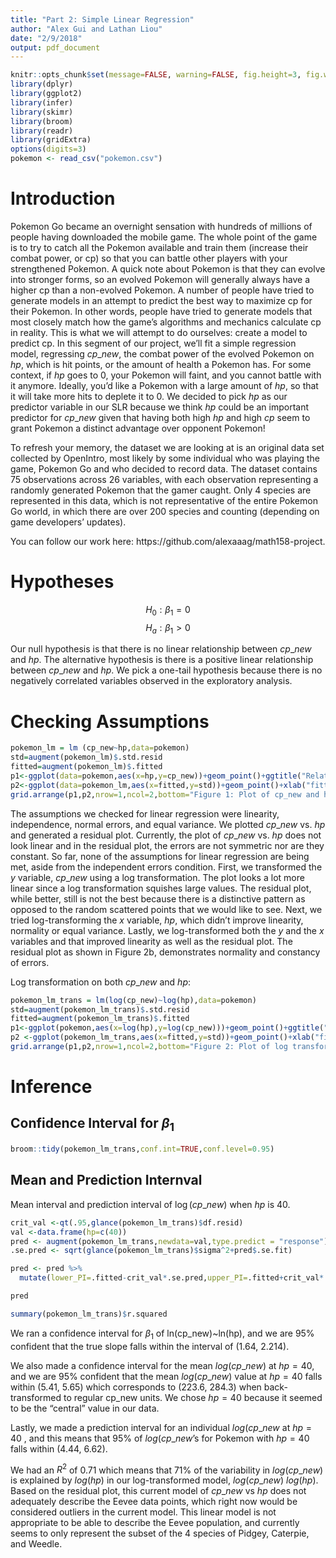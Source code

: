 ```yaml
---
title: "Part 2: Simple Linear Regression"
author: "Alex Gui and Lathan Liou"
date: "2/9/2018"
output: pdf_document
---
```


```r
knitr::opts_chunk$set(message=FALSE, warning=FALSE, fig.height=3, fig.width=8, fig.align = "center",tidy.opts=list(width.cutoff=60),tidy=TRUE)
library(dplyr)
library(ggplot2)
library(infer)
library(skimr)
library(broom)
library(readr)
library(gridExtra)
options(digits=3)
pokemon <- read_csv("pokemon.csv")
```

# Introduction
Pokemon Go became an overnight sensation with hundreds of millions of people having downloaded the mobile game. The whole point of the game is to try to catch all the Pokemon available and train them (increase their combat power, or cp) so that you can battle other players with your strengthened Pokemon. A quick note about Pokemon is that they can evolve into stronger forms, so an evolved Pokemon will generally always have a higher cp than a non-evolved Pokemon. A number of people have tried to generate models in an attempt to predict the best way to maximize cp for their Pokemon. In other words, people have tried to generate models that most closely match how the game's algorithms and mechanics calculate cp in reality. This is what we will attempt to do ourselves: create a model to predict cp. In this segment of our project, we'll fit a simple regression model, regressing $cp\_new$, the combat power of the evolved Pokemon on $hp$, which is hit points, or the amount of health a Pokemon has. For some context, if $hp$ goes to 0, your Pokemon will faint, and you cannot battle with it anymore. Ideally, you'd like a Pokemon with a large amount of $hp$, so that it will take more hits to deplete it to 0. We decided to pick $hp$ as our predictor variable in our SLR because we think $hp$ could be an important predictor for $cp\_new$ given that having both high $hp$ and high $cp$ seem to grant Pokemon a distinct advantage over opponent Pokemon!

To refresh your memory, the dataset we are looking at is an original data set collected by OpenIntro, most likely by some individual who was playing the game, Pokemon Go and who decided to record data. The dataset contains 75 observations across 26 variables, with each observation representing a randomly generated Pokemon that the gamer caught. Only 4 species are represented in this data, which is not representative of the entire Pokemon Go world, in which there are over 200 species and counting (depending on game developers' updates). 

You can follow our work here: https://github.com/alexaaag/math158-project.

# Hypotheses
$$H_0: \beta_1 = 0$$ 
$$H_a: \beta_1 > 0$$

Our null hypothesis is that there is no linear relationship between $cp\_new$ and $hp$. The alternative hypothesis is there is a positive linear relationship between $cp\_new$ and $hp$. We pick a one-tail hypothesis because there is no negatively correlated variables observed in the exploratory analysis.

# Checking Assumptions

```r
pokemon_lm = lm (cp_new~hp,data=pokemon) 
std=augment(pokemon_lm)$.std.resid
fitted=augment(pokemon_lm)$.fitted
p1<-ggplot(data=pokemon,aes(x=hp,y=cp_new))+geom_point()+ggtitle("Relationship Between cp_new and hp")+theme(plot.title = element_text(size = 9))
p2<-ggplot(data=pokemon_lm,aes(x=fitted,y=std))+geom_point()+xlab("fitted")+ylab("standard residual")+geom_hline(yintercept = 0)+ggtitle("Standard Residual Plot")+theme(plot.title = element_text(size = 9))
grid.arrange(p1,p2,nrow=1,ncol=2,bottom="Figure 1: Plot of cp_new and hp")
```

The assumptions we checked for linear regression were linearity, independence, normal errors, and equal variance. We plotted $cp\_new$ vs. $hp$ and generated a residual plot. Currently, the plot of $cp\_new$ vs. $hp$ does not look linear and in the residual plot, the errors are not symmetric nor are they constant. So far, none of the assumptions for linear regression are being met, aside from the independent errors condition. First, we transformed the $y$ variable, $cp\_new$ using a log transformation. The plot looks a lot more linear since a log transformation squishes large values. The residual plot, while better, still is not the best because there is a distinctive pattern as opposed to the random scattered points that we would like to see. Next, we tried log-transforming the $x$ variable, $hp$, which didn't improve linearity, normality or equal variance. Lastly, we log-transformed both the $y$ and the $x$ variables and that improved linearity as well as the residual plot. The residual plot as shown in Figure 2b, demonstrates normality and constancy of errors.

Log transformation on both $cp\_new$ and $hp$: 

```r
pokemon_lm_trans = lm(log(cp_new)~log(hp),data=pokemon) 
std=augment(pokemon_lm_trans)$.std.resid
fitted=augment(pokemon_lm_trans)$.fitted
p1<-ggplot(pokemon,aes(x=log(hp),y=log(cp_new)))+geom_point()+ggtitle("Relationship between log(cp_new) and log(hp) ")+theme(plot.title = element_text(size = 9))
p2 <-ggplot(pokemon_lm_trans,aes(x=fitted,y=std))+geom_point()+xlab("fitted")+ylab("standard residual")+geom_hline(yintercept = 0)+ggtitle("Residual Plot")+theme(plot.title = element_text(size = 9))
grid.arrange(p1,p2,nrow=1,ncol=2,bottom="Figure 2: Plot of log transformation on both cp_new and hp")
```

# Inference
## Confidence Interval for $\beta_1$
```r
broom::tidy(pokemon_lm_trans,conf.int=TRUE,conf.level=0.95)
```

## Mean and Prediction Internval

Mean interval and prediction interval of $\log(cp\_new)$ when $hp$ is 40.

```r
crit_val <-qt(.95,glance(pokemon_lm_trans)$df.resid)
val <-data.frame(hp=c(40))
pred <- augment(pokemon_lm_trans,newdata=val,type.predict = "response")
.se.pred <- sqrt(glance(pokemon_lm_trans)$sigma^2+pred$.se.fit)

pred <- pred %>%
  mutate(lower_PI=.fitted-crit_val*.se.pred,upper_PI=.fitted+crit_val*.se.pred) 

pred
```

```r
summary(pokemon_lm_trans)$r.squared
```


We ran a confidence interval for $\beta_1$ of ln(cp_new)~ln(hp), and we are 95% confident that the true slope falls within the interval of (1.64, 2.214). 

We also made a confidence interval for the mean $log(cp\_new)$ at $hp = 40$, and we are 95% confident that the mean $log(cp\_new)$ value at $hp = 40$ falls within (5.41, 5.65) which corresponds to (223.6, 284.3) when back-transformed to regular cp_new units. We chose $hp = 40$ because it seemed to be the "central" value in our data. 

Lastly, we made a prediction interval for an individual $log(cp\_new$ at $hp=40$ , and this means that 95% of $log(cp\_new$'s for Pokemon with $hp = 40$ falls within (4.44, 6.62). 

We had an $R^2$ of 0.71 which means that 71% of the variability in $log(cp\_new)$ is explained by $log(hp)$ in our log-transformed model, $log(cp\_new) \text{~} log(hp)$. Based on the residual plot, this current model of $cp\_new$ vs $hp$ does not adequately describe the Eevee data points, which right now would be considered outliers in the current model. This linear model is not appropriate to be able to describe the Eevee population, and currently seems to only represent the subset of the 4 species of Pidgey, Caterpie, and Weedle. 




